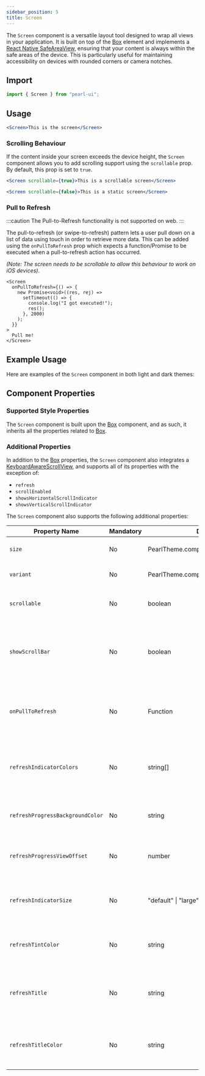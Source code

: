 ```yaml
---
sidebar_position: 5
title: Screen
---
```



<div style={{ display: "flex" }}>
  <SourceButton
    label="Source"
    href="https://github.com/agrawal-rohit/pearl-ui/blob/main/src/components/atoms/screen/screen.tsx"
    style={{ marginRight: "10px" }}
  />
  <SourceButton
    label="Theme Source"
    href="https://github.com/agrawal-rohit/pearl-ui/blob/main/src/components/atoms/screen/screen.config.ts"
  />
</div>

The `Screen` component is a versatile layout tool designed to wrap all views in your application. It is built on top of the [Box](./box) element and implements a [React Native SafeAreaView](https://reactnative.dev/docs/safeareaview), ensuring that your content is always within the safe areas of the device. This is particularly useful for maintaining accessibility on devices with rounded corners or camera notches.

## Import

```jsx
import { Screen } from "pearl-ui";
```

## Usage

```jsx
<Screen>This is the screen</Screen>
```

### Scrolling Behaviour

If the content inside your screen exceeds the device height, the `Screen` component allows you to add scrolling support using the `scrollable` prop. By default, this prop is set to `true`.

```jsx
<Screen scrollable={true}>This is a scrollable screen</Screen>

<Screen scrollable={false}>This is a static screen</Screen>
```

### Pull to Refresh

:::caution
The Pull-to-Refresh functionality is not supported on web.
:::

The pull-to-refresh (or swipe-to-refresh) pattern lets a user pull down on a list of data using touch in order to retrieve more data. This can be added using the `onPullToRefresh` prop which expects a function/Promise to be executed when a pull-to-refresh action has occurred.

_(Note: The screen needs to be scrollable to allow this behaviour to work on iOS devices)_.

```tsx
<Screen
  onPullToRefresh={() => {
    new Promise<void>((res, rej) =>
      setTimeout(() => {
        console.log("I got executed!");
        res();
      }, 2000)
    );
  }}
>
  Pull me!
</Screen>
```

## Example Usage

Here are examples of the `Screen` component in both light and dark themes:


<Snack snackId="@agrawal-rohit/screen" />

## Component Properties

### Supported Style Properties

The `Screen` component is built upon the [Box](./Box) component, and as such, it inherits all the properties related to [Box](./Box).

### Additional Properties

In addition to the [Box](./Box) properties, the `Screen` component also integrates a [KeyboardAwareScrollView](https://github.com/APSL/react-native-keyboard-aware-scroll-view), and supports all of its properties with the exception of:

- `refresh`
- `scrollEnabled`
- `showsHorizontalScrollIndicator`
- `showsVerticalScrollIndicator`

The `Screen` component also supports the following additional properties:

| Property Name                    | Mandatory | Data Type                                       | Default     | Description                                                                    |
| -------------------------------- | --------- | ----------------------------------------------- | ----------- | ------------------------------------------------------------------------------ |
| `size`                           | No        | <t>PearlTheme.components.Screen["sizes"]</t>    |             | Defines the size of the screen.                                                |
| `variant`                        | No        | <t>PearlTheme.components.Screen["variants"]</t> |             | Defines the variant of the screen.                                             |
| `scrollable`                     | No        | <t>boolean</t>                                  | `true`      | Determines if the screen is scrollable.                                        |
| `showScrollBar`                  | No        | <t>boolean</t>                                  | `false`     | Determines if the vertical scrollbar is visible when the Screen is scrollable. |
| `onPullToRefresh`                | No        | <t>Function</t>                                 |             | Function to execute when a pull-to-refresh action is performed.                |
| `refreshIndicatorColors`         | No        | <t>string[]</t>                                 |             | Defines the colors used to draw the refresh indicator (Android only).          |
| `refreshProgressBackgroundColor` | No        | <t>string</t>                                   |             | Defines the background color of the refresh indicator.                         |
| `refreshProgressViewOffset`      | No        | <t>number</t>                                   | `0`         | Sets the top offset for the progress view.                                     |
| `refreshIndicatorSize`           | No        | <t>"default" \| "large"</t>                     | `"default"` | Sets the size of the refresh indicator (Android only).                         |
| `refreshTintColor`               | No        | <t>string</t>                                   | `"default"` | Sets the color of the refresh indicator (iOS only).                            |
| `refreshTitle`                   | No        | <t>string</t>                                   | `"default"` | Sets the title displayed under the refresh indicator (iOS only).               |
| `refreshTitleColor`              | No        | <t>string</t>                                   | `"default"` | Sets the color of the refresh indicator title (iOS only).                      |
